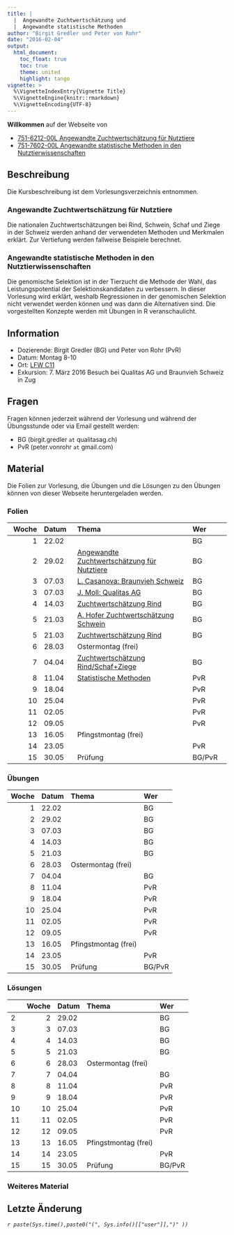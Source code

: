 ```yaml
---
title: |
  |  Angewandte Zuchtwertschätzung und 
  |  Angewandte statistische Methoden
author: "Birgit Gredler und Peter von Rohr"
date: "2016-02-04"
output: 
  html_document:
    toc_float: true
    toc: true
    theme: united
    highlight: tango
vignette: >
  %\VignetteIndexEntry{Vignette Title}
  %\VignetteEngine{knitr::rmarkdown}
  %\VignetteEncoding{UTF-8}
---
```


__Willkommen__ auf der Webseite von

- [751-6212-00L Angewandte Zuchtwertschätzung für Nutztiere](https://www.lehrbetrieb.ethz.ch/edoz/kommLerneinheitPre.do?i=0)
- [751-7602-00L	Angewandte statistische Methoden in den Nutztierwissenschaften](https://www.lehrbetrieb.ethz.ch/edoz/kommLehrveranstaltungPre.do?i=1&j=0)

## Beschreibung
Die Kursbeschreibung ist dem Vorlesungsverzeichnis entnommen.

### Angewandte Zuchtwertschätzung für Nutztiere
Die nationalen Zuchtwertschätzungen bei Rind, Schwein, Schaf und Ziege in der Schweiz werden anhand der verwendeten Methoden und Merkmalen erklärt. Zur Vertiefung werden fallweise Beispiele berechnet.

### Angewandte statistische Methoden in den Nutztierwissenschaften
Die genomische Selektion ist in der Tierzucht die Methode der Wahl, das Leistungspotential der Selektionskandidaten zu verbessern. In dieser Vorlesung wird erklärt, weshalb Regressionen in der genomischen Selektion nicht verwendet werden können und was dann die Alternativen sind. Die vorgestellten Konzepte werden mit Übungen in R veranschaulicht.

## Information
- Dozierende: Birgit Gredler (BG) und Peter von Rohr (PvR)
- Datum: Montag 8-10
- Ort: [LFW C11](http://www.mapsearch.ethz.ch/map/map.do?gebaeudeMap=LFW&lang=en)
- Exkursion: 7. März 2016 Besuch bei Qualitas AG und Braunvieh Schweiz in Zug

## Fragen
Fragen können jederzeit während der Vorlesung und während der Übungsstunde oder via Email gestellt werden: 

- BG (birgit.gredler `at` qualitasag.ch)
- PvR (peter.vonrohr `at` gmail.com)

## Material
Die Folien zur Vorlesung, die Übungen und die Lösungen zu den Übungen können von dieser Webseite heruntergeladen werden. 


### Folien

| Woche|Datum |Thema                |Wer    |
|-----:|:-----|:--------------------|:------|
|     1|22.02 |                     |BG     |
|     2|29.02 | [Angewandte Zuchtwertschätzung für Nutztiere](http://charlotte-ngs.github.io/GELASM/w2/Slides_20160222_Upload.pdf)                    |BG     |
|     3|07.03 |[L. Casanova: Braunvieh Schweiz](http://charlotte-ngs.github.io/GELASM/w3/Vortrag_BraunviehSchweizETHZ_StudentenMärz2016.pdf)                     |BG     |
|     3|07.03 |[J. Moll: Qualitas AG](http://charlotte-ngs.github.io/GELASM/w3/ETHZ_20160307.pptx.pdf)                     |BG     |
|     4|14.03 |[Zuchtwertschätzung Rind](http://charlotte-ngs.github.io/GELASM/w4/Slides_20160314.pptx.pdf)                     |BG     |
|     5|21.03 |[A. Hofer Zuchtwertschätzung Schwein](http://charlotte-ngs.github.io/GELASM/w5/ZuchtwertschätzungVorlesungETHZürich.pdf)                     |BG     |
|     5|21.03 |[Zuchtwertschätzung Rind](http://charlotte-ngs.github.io/GELASM/w5/Slides_20160321.pdf)                     |BG     |
|     6|28.03 |Ostermontag (frei)   |       |
|     7|04.04 |[Zuchtwertschätzung Rind/Schaf+Ziege](http://charlotte-ngs.github.io/GELASM/w7/Slides_20160404.pdf)                     |BG     |
|     8|11.04 | [Statistische Methoden](http://charlotte-ngs.github.io/GELASM/w8/asmas_w8_v1.pdf)                    |PvR    |
|     9|18.04 |                     |PvR    |
|    10|25.04 |                     |PvR    |
|    11|02.05 |                     |PvR    |
|    12|09.05 |                     |PvR    |
|    13|16.05 |Pfingstmontag (frei) |       |
|    14|23.05 |                     |PvR    |
|    15|30.05 |Prüfung             |BG/PvR |


### Übungen

| Woche|Datum |Thema                |Wer    |
|-----:|:-----|:--------------------|:------|
|     1|22.02 |                     |BG     |
|     2|29.02 |                     |BG     |
|     3|07.03 |                     |BG     |
|     4|14.03 |                     |BG     |
|     5|21.03 |                     |BG     |
|     6|28.03 |Ostermontag (frei)   |       |
|     7|04.04 |                     |BG     |
|     8|11.04 |                     |PvR    |
|     9|18.04 |                     |PvR    |
|    10|25.04 |                     |PvR    |
|    11|02.05 |                     |PvR    |
|    12|09.05 |                     |PvR    |
|    13|16.05 |Pfingstmontag (frei) |       |
|    14|23.05 |                     |PvR    |
|    15|30.05 |Prüfung             |BG/PvR |


### Lösungen

|   | Woche|Datum |Thema                |Wer    |
|:--|-----:|:-----|:--------------------|:------|
|2  |     2|29.02 |                     |BG     |
|3  |     3|07.03 |                     |BG     |
|4  |     4|14.03 |                     |BG     |
|5  |     5|21.03 |                     |BG     |
|6  |     6|28.03 |Ostermontag (frei)   |       |
|7  |     7|04.04 |                     |BG     |
|8  |     8|11.04 |                     |PvR    |
|9  |     9|18.04 |                     |PvR    |
|10 |    10|25.04 |                     |PvR    |
|11 |    11|02.05 |                     |PvR    |
|12 |    12|09.05 |                     |PvR    |
|13 |    13|16.05 |Pfingstmontag (frei) |       |
|14 |    14|23.05 |                     |PvR    |
|15 |    15|30.05 |Prüfung             |BG/PvR |


### Weiteres Material

      
## Letzte Änderung
_`r paste(Sys.time(),paste0("(", Sys.info()[["user"]],")" ))`_
